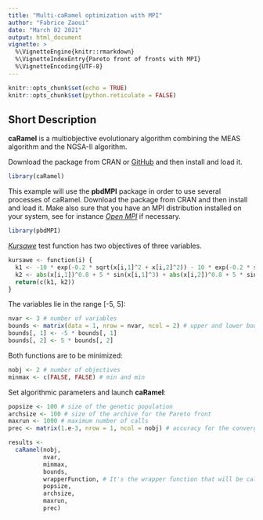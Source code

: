 ```yaml
---
title: "Multi-caRamel optimization with MPI"
author: "Fabrice Zaoui"
date: "March 02 2021"
output: html_document
vignette: >
  %\VignetteEngine{knitr::rmarkdown}
  %\VignetteIndexEntry{Pareto front of fronts with MPI}
  %\VignetteEncoding{UTF-8}
---
```


```r
knitr::opts_chunk$set(echo = TRUE)
knitr::opts_chunk$set(python.reticulate = FALSE)
```
## Short Description

**caRamel** is a multiobjective evolutionary algorithm combining the MEAS algorithm and the NGSA-II algorithm.

Download the package from CRAN or [GitHub](https://github.com/fzao/caRamel) and then install and load it.

```r
library(caRamel)
```

This example will use the **pbdMPI** package in order to use several processes of caRamel. Download the package from CRAN and then install and load it. Make also sure that you have an MPI distribution installed on your system, see for instance [*Open MPI*](https://www.open-mpi.org) if necessary.

```r
library(pbdMPI)
```

[*Kursawe*](https://en.wikipedia.org/wiki/File:Kursawe_function.pdf) test function has two objectives of three variables.

```python
kursawe <- function(i) {
  k1 <- -10 * exp(-0.2 * sqrt(x[i,1]^2 + x[i,2]^2)) - 10 * exp(-0.2 * sqrt(x[i,2]^2 + x[i,3]^2))
  k2 <- abs(x[i,1])^0.8 + 5 * sin(x[i,1]^3) + abs(x[i,2])^0.8 + 5 * sin(x[i,2]^3) + abs(x[i,3])^0.8 + 5 * sin(x[i,3]^3)
  return(c(k1, k2))
}
```

The variables lie in the range [-5, 5]:

```r
nvar <- 3 # number of variables
bounds <- matrix(data = 1, nrow = nvar, ncol = 2) # upper and lower bounds
bounds[, 1] <- -5 * bounds[, 1]
bounds[, 2] <- 5 * bounds[, 2]
```

Both functions are to be minimized:

```r
nobj <- 2 # number of objectives
minmax <- c(FALSE, FALSE) # min and min
```

Set algorithmic parameters and launch **caRamel**:

```r
popsize <- 100 # size of the genetic population
archsize <- 100 # size of the archive for the Pareto front
maxrun <- 1000 # maximum number of calls
prec <- matrix(1.e-3, nrow = 1, ncol = nobj) # accuracy for the convergence phase

results <- 
  caRamel(nobj,
          nvar,
          minmax,
          bounds,
          wrapperFunction, # It's the wrapper function that will be called
          popsize,
          archsize,
          maxrun,
          prec)
```


